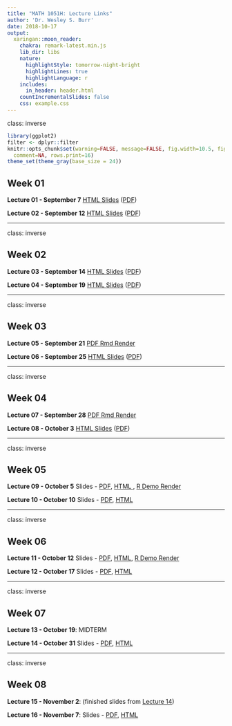 ```yaml
---
title: "MATH 1051H: Lecture Links"
author: 'Dr. Wesley S. Burr'
date: 2018-10-17
output:
  xaringan::moon_reader:
    chakra: remark-latest.min.js
    lib_dir: libs
    nature:
      highlightStyle: tomorrow-night-bright
      highlightLines: true
      highlightLanguage: r
    includes:
      in_header: header.html
    countIncrementalSlides: false
    css: example.css
---
```


class: inverse

```r
library(ggplot2)
filter <- dplyr::filter
knitr::opts_chunk$set(warning=FALSE, message=FALSE, fig.width=10.5, fig.height=4, 
  comment=NA, rows.print=16)
theme_set(theme_gray(base_size = 24))
```

## Week 01

**Lecture 01 - September 7**
<a href="./Lecture01/Lecture01.html">HTML Slides</a> (<a href="./Lecture01/Lecture01.pdf">PDF</a>)

**Lecture 02 - September 12**
<a href="./Lecture02/Lecture02.html">HTML Slides</a> (<a href="./Lecture02/Lecture02.pdf">PDF</a>)

---

class: inverse

## Week 02

**Lecture 03 - September 14**
<a href="./Lecture03/Lecture03.html">HTML Slides</a> (<a href="./Lecture03/Lecture03.pdf">PDF</a>)

**Lecture 04 - September 19**
<a href="./Lecture04/Lecture04.html">HTML Slides</a> (<a href="./Lecture04/Lecture04.pdf">PDF</a>)

---

class: inverse

## Week 03

**Lecture 05 - September 21**
<a href="./Lecture05/Lecture05_Demo.pdf">PDF Rmd Render</a>

**Lecture 06 - September 25**
<a href="./Lecture06/Lecture06.html">HTML Slides</a> (<a href="./Lecture06/Lecture06.pdf">PDF</a>)

---

class: inverse

## Week 04

**Lecture 07 - September 28**
<a href="./Lecture07/Lecture07_Demo.pdf">PDF Rmd Render</a>

**Lecture 08 - October 3**
<a href="./Lecture08/Lecture08.html">HTML Slides</a> (<a href="./Lecture08/Lecture08.pdf">PDF</a>)

---

class: inverse

## Week 05

**Lecture 09 - October 5**
 Slides - <a href="./Lecture09/Lecture09.pdf">PDF</a>, 
<a href="./Lecture09/Lecture09.html">HTML </a>,
<a href="./Lecture09/Lecture09_Demo.pdf">R Demo Render</a>

**Lecture 10 - October 10**
Slides - <a href="./Lecture10/Lecture10.pdf">PDF</a>, 
<a href="./Lecture10/Lecture10.html">HTML </a>

---

class: inverse

## Week 06

**Lecture 11 - October 12**
Slides - <a href="./Lecture11/Lecture11.pdf">PDF</a>, 
<a href="./Lecture11/Lecture11.html">HTML</a>,
<a href="./Lecture11/Lecture11_Demo.pdf">R Demo Render</a>

**Lecture 12 - October 17**
Slides - <a href="./Lecture12/Lecture12.pdf">PDF</a>,
<a href="./Lecture12/Lecture12.html">HTML</a>

---

class: inverse

## Week 07

**Lecture 13 - October 19**: MIDTERM

**Lecture 14 - October 31**
Slides - <a href="./Lecture14/Lecture14.pdf">PDF</a>, 
<a href="./Lecture14/Lecture14.html">HTML</a>

---

class: inverse

## Week 08

**Lecture 15 - November 2**: (finished slides from <a href="./Lecture14/Lecture14.html">Lecture 14</a>)

**Lecture 16 - November 7**:
Slides - <a href="./Lecture16/Lecture16.pdf">PDF</a>, 
<a href="./Lecture16/Lecture16.html">HTML</a>


